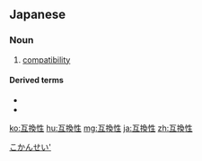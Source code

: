 ==Japanese==
{{wikipedia|lang=ja}}
{{ja-kanjitab|ご|かん|せい|yomi=on}}

===Noun===
{{ja-noun|ごかんせい}}

# [[compatibility]]

====Derived terms====
* {{ja-r|後方互換性|こうほう ごかんせい|gloss=[[backward compatibility]]}}
* {{ja-r|前方互換性|ぜんぽう ごかんせい|gloss=[[forward compatibility]]}}

[[Category:ja:Computing|こかんせい']]

[[ko:互換性]]
[[hu:互換性]]
[[mg:互換性]]
[[ja:互換性]]
[[zh:互換性]]